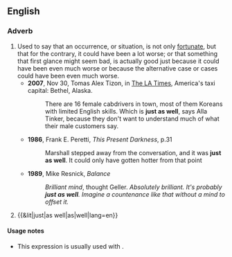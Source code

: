 ==English==

===Adverb===
{{en-adv|-}}

# Used to say that an occurrence, or situation, is not only [[fortunate]], but that for the contrary, it could have been a lot worse; or that something that first glance might seem bad, is actually good just because it could have been even much worse or because the alternative case or cases could have been even much worse.
#* '''2007''', Nov 30, Tomas Alex Tizon, in [[w:Los Angeles Times|The LA Times]], America's taxi capital: Bethel, Alaska.
#*: There are 16 female cabdrivers in town, most of them Koreans with limited English skills. Which is '''just as well''', says Alla Tinker, because they don't want to understand much of what their male customers say.
#* '''1986''', Frank E. Peretti, ''This Present Darkness'', p.31
#*: Marshall stepped away from the conversation, and it was '''just as well'''. It could only have gotten hotter from that point
#* '''1989''', Mike Resnick, ''Balance''
#*: ''Brilliant mind'', thought Geller. ''Absolutely brilliant. It's probably '''just as well'''. Imagine a countenance like that without a mind to offset it.''
# {{&lit|just|as well|as|well|lang=en}}

====Usage notes====
* This expression is usually used with {{m|en|be}}.